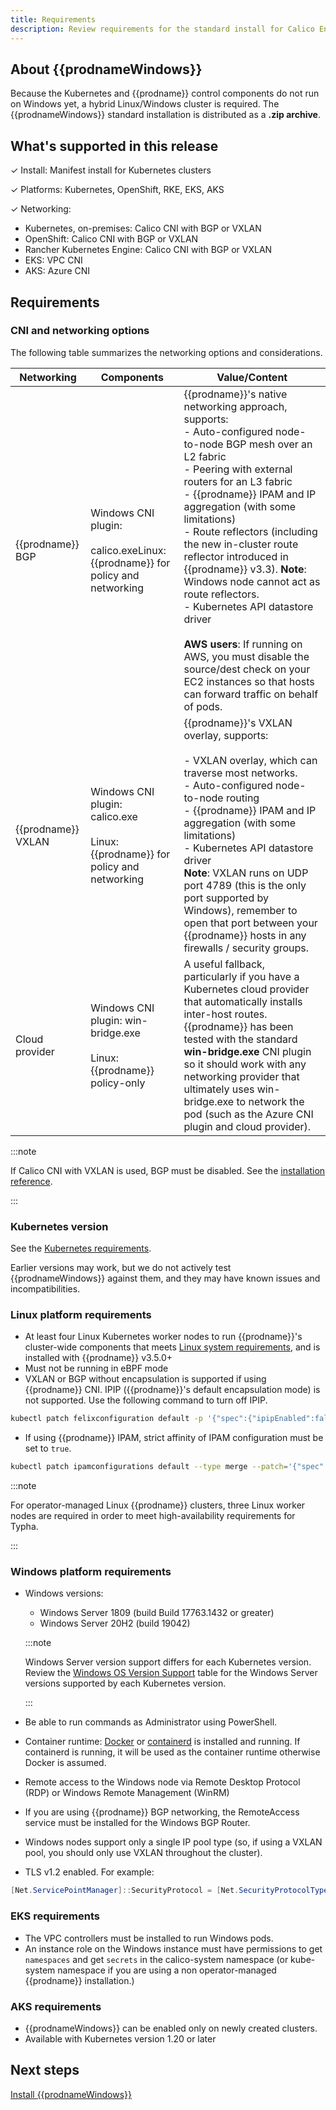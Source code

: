 ```yaml
---
title: Requirements 
description: Review requirements for the standard install for Calico Enterprise for Windows.
---
```


## About {{prodnameWindows}}

Because the Kubernetes and {{prodname}} control components do not run on Windows yet, a hybrid Linux/Windows cluster is required. The {{prodnameWindows}} standard installation is distributed as a **.zip archive**.

## What's supported in this release

✓ Install: Manifest install for Kubernetes clusters

✓ Platforms: Kubernetes, OpenShift, RKE, EKS, AKS

✓ Networking: 
  - Kubernetes, on-premises: Calico CNI with BGP or VXLAN
  - OpenShift: Calico CNI with BGP or VXLAN
  - Rancher Kubernetes Engine: Calico CNI with BGP or VXLAN
  - EKS: VPC CNI
  - AKS: Azure CNI

## Requirements

### CNI and networking options

The following table summarizes the networking options and considerations.

| Networking              | Components                                                   | **Value/Content**                                            |
| ----------------------- | ------------------------------------------------------------ | ------------------------------------------------------------ |
| {{prodname}} BGP   | Windows CNI plugin:<br /><br />calico.exeLinux: {{prodname}} for policy and networking | {{prodname}}'s native networking approach, supports:<br/>- Auto-configured node-to-node BGP mesh over an L2 fabric<br/>- Peering with external routers for an L3 fabric<br/>- {{prodname}} IPAM and IP aggregation (with some limitations)<br/>- Route reflectors (including the new in-cluster route reflector introduced in {{prodname}} v3.3). **Note**: Windows node cannot act as route reflectors.<br/>- Kubernetes API datastore driver<br/><br />**AWS users**: If running on AWS, you must disable the source/dest check on your EC2 instances so that hosts can forward traffic on behalf of pods. |
| {{prodname}} VXLAN | Windows CNI plugin:<br/>calico.exe<br /><br />Linux: {{prodname}} for policy and networking | {{prodname}}'s VXLAN overlay, supports:<br/><br />- VXLAN overlay, which can traverse most networks.<br/>- Auto-configured node-to-node routing<br/>- {{prodname}} IPAM and IP aggregation (with some limitations)<br/>- Kubernetes API datastore driver<br/>**Note**: VXLAN runs on UDP port 4789 (this is the only port supported by Windows), remember to open that port between your {{prodname}} hosts in any firewalls / security groups. |
| Cloud provider          | Windows CNI plugin: win-bridge.exe<br /><br />Linux: {{prodname}} policy-only | A useful fallback, particularly if you have a Kubernetes cloud provider that automatically installs inter-host routes. {{prodname}} has been tested with the standard **win-bridge.exe** CNI plugin so it should work with any networking provider that ultimately uses win-bridge.exe to network the pod (such as the Azure CNI plugin and cloud provider). |

:::note

If Calico CNI with VXLAN is used, BGP must be disabled. See the [installation reference](/reference/installation/api#operator.tigera.io/v1.BGPOption).

:::

### Kubernetes version 

See the [Kubernetes requirements](/getting-started/kubernetes/requirements#kubernetes-requirements).

Earlier versions may work, but we do not actively test {{prodnameWindows}} against them, and they may have known issues and incompatibilities.

### Linux platform requirements

- At least four Linux Kubernetes worker nodes to run {{prodname}}'s cluster-wide components that meets [Linux system requirements](/getting-started/kubernetes/requirements), and is installed with {{prodname}} v3.5.0+
- Must not be running in eBPF mode
- VXLAN or BGP without encapsulation is supported if using {{prodname}} CNI. IPIP ({{prodname}}'s default encapsulation mode) is not supported. Use the following command to turn off IPIP.
```bash
kubectl patch felixconfiguration default -p '{"spec":{"ipipEnabled":false}}'
```
- If using {{prodname}} IPAM, strict affinity of IPAM configuration must be set to `true`.
```bash
kubectl patch ipamconfigurations default --type merge --patch='{"spec": {"strictAffinity": true}}'
```

:::note

For operator-managed Linux {{prodname}} clusters, three Linux worker nodes are required in order to meet high-availability requirements for Typha.

:::

### Windows platform requirements

- Windows versions:
  - Windows Server 1809 (build Build 17763.1432 or greater)
  - Windows Server 20H2 (build 19042)

  :::note

  Windows Server version support differs for each Kubernetes version. Review the [Windows OS Version Support](https://kubernetes.io/docs/setup/production-environment/windows/intro-windows-in-kubernetes/#windows-os-version-support) table for the Windows Server versions supported by each Kubernetes version.
  
  :::

- Be able to run commands as Administrator using PowerShell.
- Container runtime: [Docker](https://docs.microsoft.com/en-us/virtualization/windowscontainers/quick-start/set-up-environment?tabs=Windows-Server) or [containerd](https://kubernetes.io/docs/setup/production-environment/container-runtimes/#containerd) is installed and running. If containerd is running, it will be used as the container runtime otherwise Docker is assumed.
- Remote access to the Windows node via Remote Desktop Protocol (RDP) or Windows Remote Management (WinRM)
- If you are using {{prodname}} BGP networking, the RemoteAccess service must be installed for the Windows BGP Router.
- Windows nodes support only a single IP pool type (so, if using a VXLAN pool, you should only use VXLAN throughout the cluster).
- TLS v1.2 enabled. For example:
```powershell
[Net.ServicePointManager]::SecurityProtocol = [Net.SecurityProtocolType]::Tls12
```

### EKS requirements

- The VPC controllers must be installed to run Windows pods.
- An instance role on the Windows instance must have permissions to get `namespaces` and get `secrets` in the calico-system namespace (or kube-system namespace if you are using a non operator-managed {{prodname}} installation.)

### AKS requirements

- {{prodnameWindows}} can be enabled only on newly created clusters.
- Available with Kubernetes version 1.20 or later

## Next steps

[Install {{prodnameWindows}}](/getting-started/windows-calico/kubernetes/standard)
